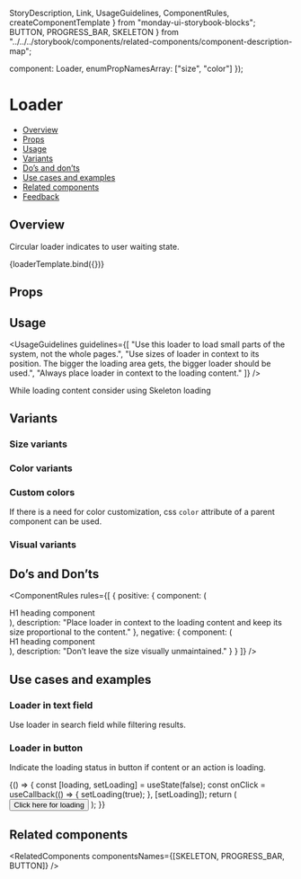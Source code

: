   StoryDescription,
  Link,
  UsageGuidelines,
  ComponentRules,
  createComponentTemplate
} from "monday-ui-storybook-blocks";
  BUTTON,
  PROGRESS_BAR,
  SKELETON
} from "../../../storybook/components/related-components/component-description-map";


  component: Loader,
  enumPropNamesArray: ["size", "color"]
});

<Meta
  title="Feedback/Loader"
  component={Loader}
  argTypes={metaSettings.argTypes}
  decorators={metaSettings.decorators}
/>

<!--- Component template -->


<!--- Component documentation -->

# Loader

- [Overview](#overview)
- [Props](#props)
- [Usage](#usage)
- [Variants](#variants)
- [Do’s and don’ts](#dos-and-donts)
- [Use cases and examples](#use-cases-and-examples)
- [Related components](#related-components)
- [Feedback](#feedback)

## Overview

Circular loader indicates to user waiting state.

<Canvas>
  <Story name="Overview" args={{ size: Loader.sizes.MEDIUM }}>
    {loaderTemplate.bind({})}
  </Story>
</Canvas>

## Props

<ArgsTable story="Overview" />

## Usage

<UsageGuidelines
  guidelines={[
    "Use this loader to load small parts of the system, not the whole pages.",
    "Use sizes of loader in context to its position. The bigger the loading area gets, the bigger loader should be used.",
    "Always place loader in context to the loading content."
  ]}
/>

<Tip>
  While loading content consider using
  <Link href="/?path=/docs/feedback-skeleton--overview" size={Link.sizes.SMALL}>
    Skeleton loading
  </Link>
</Tip>

## Variants

### Size variants

<Canvas>
  <Story name="Size variants">
    <Flex direction={Flex.directions.ROW} gap={Flex.gaps.SMALL}>
      <StoryDescription description="Xs" vertical align={Flex.align.START}>
        <div className="monday-storybook-loader_size-variants_container">
          <Loader size={Loader.sizes.XS} />
        </div>
      </StoryDescription>
      <StoryDescription description="Small" vertical align={Flex.align.START}>
        <div className="monday-storybook-loader_size-variants_container">
          <Loader size={Loader.sizes.SMALL} />
        </div>
      </StoryDescription>
      <StoryDescription description="Medium" vertical align={Flex.align.START}>
        <div className="monday-storybook-loader_size-variants_container">
          <Loader size={Loader.sizes.MEDIUM} />
        </div>
      </StoryDescription>
      <StoryDescription description="Large" vertical align={Flex.align.START}>
        <div className="monday-storybook-loader_size-variants_container">
          <Loader size={Loader.sizes.LARGE} />
        </div>
      </StoryDescription>
    </Flex>
  </Story>
</Canvas>

### Color variants

<Canvas>
  <Story name="Color variants">
    <Flex direction={Flex.directions.ROW} gap={Flex.gaps.SMALL}>
      <StoryDescription description="Primary" vertical align={Flex.align.START}>
        <Loader size={Loader.sizes.MEDIUM} color={Loader.colors.PRIMARY} />
      </StoryDescription>
      <StoryDescription description="Secondary" vertical align={Flex.align.START}>
        <Loader size={Loader.sizes.MEDIUM} color={Loader.colors.SECONDARY} />
      </StoryDescription>
      <StoryDescription description="Dark" vertical align={Flex.align.START}>
        <Loader size={Loader.sizes.MEDIUM} color={Loader.colors.DARK} />
      </StoryDescription>
      <StoryDescription description="OnPrimary" vertical align={Flex.align.START}>
        <Flex direction={Flex.directions.ROW}>
          <div className="monday-storybook-loader_color-variants_on-primary--color-black">
            <Loader size={Loader.sizes.MEDIUM} color={Loader.colors.ON_PRIMARY} />
          </div>
          <div className="monday-storybook-loader_color-variants_on-primary--color-negative">
            <Loader size={Loader.sizes.MEDIUM} color={Loader.colors.ON_PRIMARY} />
          </div>
          <div className="monday-storybook-loader_color-variants_on-primary--color-positive">
            <Loader size={Loader.sizes.MEDIUM} color={Loader.colors.ON_PRIMARY} />
          </div>
          <div className="monday-storybook-loader_color-variants_on-primary--color-primary">
            <Loader size={Loader.sizes.MEDIUM} color={Loader.colors.ON_PRIMARY} />
          </div>
        </Flex>
      </StoryDescription>
    </Flex>
  </Story>
</Canvas>

### Custom colors

If there is a need for color customization, css `color` attribute of a parent component can be used.

<Canvas>
  <Story name="Custom colors">
    <div style={{ color: "var(--color-dark-red)" }}>
      <Loader size={Loader.sizes.MEDIUM} />
    </div>
  </Story>
</Canvas>

### Visual variants

<Canvas>
  <Story name="Visual variants">
    <Flex direction={Flex.directions.ROW} gap={Flex.gaps.SMALL}>
      <StoryDescription description="Casual" vertical align={Flex.align.START}>
        <div align="left">
          <Loader size={Loader.sizes.MEDIUM} />
        </div>
      </StoryDescription>
      <StoryDescription
        description="With background"
        vertical
        align={Flex.align.START}
        headerStyle={{ width: "fitContent" }}
      >
        <div align="left">
          <Loader size={Loader.sizes.MEDIUM} hasBackground />
        </div>
      </StoryDescription>
    </Flex>
  </Story>
</Canvas>

## Do’s and Don’ts

<ComponentRules
  rules={[
    {
      positive: {
        component: (
          <Flex direction={Flex.directions.ROW}>
            <div className="monday-storybook-loader_dos-and-donts_heading">H1 heading component</div>
            <Loader size={Loader.sizes.SMALL} hasBackground />
          </Flex>
        ),
        description: "Place loader in context to the loading content and keep its size proportional to the content."
      },
      negative: {
        component: (
          <Flex direction={Flex.directions.ROW}>
            <div className="monday-storybook-loader_dos-and-donts_heading">H1 heading component</div>
            <Loader size={Loader.sizes.LARGE} hasBackground />
          </Flex>
        ),
        description: "Don’t leave the size visually unmaintained."
      }
    }
  ]}
/>

## Use cases and examples

### Loader in text field

Use loader in search field while filtering results.

<Canvas>
  <Story name="Loader in text field">
    <DialogContentContainer>
      <Search loading placeholder="Board name" />
    </DialogContentContainer>
  </Story>
</Canvas>

### Loader in button

Indicate the loading status in button if content or an action is loading.

<Canvas>
  <Story name="Loader in button">
    {() => {
      const [loading, setLoading] = useState(false);
      const onClick = useCallback(() => {
        setLoading(true);
      }, [setLoading]);
      return (
        <Button loading={loading} onClick={onClick}>
          Click here for loading
        </Button>
      );
    }}
  </Story>
</Canvas>

## Related components

<RelatedComponents componentsNames={[SKELETON, PROGRESS_BAR, BUTTON]} />
